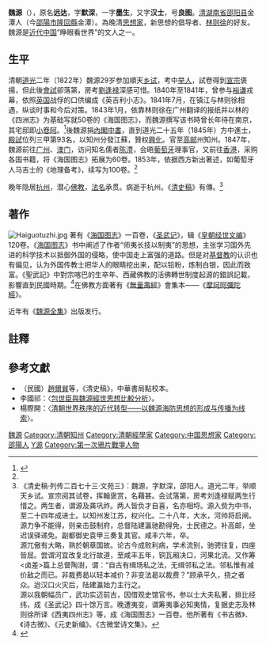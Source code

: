 {{for|明朝政治人物|魏源 (永樂進士)}}
{{明清人物信息框
| 姓名 = 魏源
| 原名 =
| 圖片名稱= Wei Yuan.png
| 圖片大小 = 200px
| 圖片說明 =《清代学者像传》第一集之《魏源像》，清[[葉衍蘭|葉衍蘭]]摹繪
| 最高職務 = 高郵州知州
| 屆數 = 
| 國家 = 大清
| 前任 = 
| 繼任 = 
| 爵位 = 
| 籍貫 = [[湖南省|湖南省]][[邵阳县|邵阳县]]
| 族裔 = 漢族
| 旗籍 = 
| 字號 = 字默深，又字汉士，号良图
| 諡號 = 
| 出生日期 = 乾隆五十九年三月二十四日（1794年4月23日）
| 出生地點 = [[湖南省|湖南省]][[邵阳县|邵阳县]]
| 逝世日期 = {{Death date and age|1857|03|26|1794|04|23}}
| 逝世地點 = [[浙江省|浙江省]][[錢塘縣|錢塘縣]]
| 墓葬 = 
| 配偶 =
| 親屬 = 
| 出身 = 
* 道光二十五年乙巳恩科同進士出身
| 經歷 = 
| 著作 =
*《海國圖志》
*《古微堂诗文集》等
}}

'''魏源'''（{{bd|1794年|4月23日|1857年|3月26日|catIdx=W}}），原名'''远达'''，字'''默深'''，一字'''墨生'''，又字'''汉士'''，号'''良图'''。[[清|清]][[湖南省|湖南省]][[邵阳县|邵阳县]]金潭人（今[[邵陽市|邵陽市]][[隆回縣|隆回縣]]金潭）。為晚清[[思想家|思想家]]，新思想的倡导者、[[林则徐|林则徐]]的好友。魏源是[[近代中国|近代中国]]“睁眼看世界”的文人之一。

==生平==
清朝[[道光|道光]]二年（1822年）魏源29岁参加順天[[乡试|乡试]]，考中[[举人|举人]]，試卷得到[[道光帝|宣宗]]褒揚，但此後[[會試|會試]]卻落第，房考[[劉逢禄|劉逢禄]]深感可惜。1840年至1841年，曾参与[[裕谦|裕谦]]戎幕，依照[[英国|英国]]战俘的口供编成《英吉利小志》。1841年7月，在镇江与林则徐相遇，纵谈时事和今后对策。1843年1月，依靠林则徐在广州翻译的报纸并以林的《四洲志》为基础写就50卷的《海国图志》，而魏源撰写该书時曾长年待在南京，其宅邸即[[小卷阿|小卷阿]]。<ref name="jdzgs">{{cite book |author1=郭廷以 |editor=李洪超 |title=近代中国史 |date=2018年1月 |publisher=中华书局 |location=北京 |isbn=9787101127812|page=41-65}}</ref>後魏源捐[[內閣中書|內閣中書]]，直到道光二十五年（1845年）方中進士，[[殿試|殿試]]位列三甲第93名，以知州分發江蘇，贊权[[兴化县_(江苏)|興化]]。官至[[高邮|高邮]]州知州。1847年，魏源前往[[广州|广州]]、[[澳门|澳门]]，访问知名儒者[[陈澧|陈澧]]，会晤[[葡萄牙|葡萄牙]]理事官，又前往[[香港|香港]]，采购各国书籍，将《海国图志》拓展为60卷。1853年，依据西方新出著述，如葡萄牙人马吉士的《地理备考》，续写为100卷。<ref name="jdzgs"/>

晚年隐居[[杭州|杭州]]，潜心[[佛教|佛教]]，[[法名|法名]]承贯。病逝于杭州。《[[清史稿|清史稿]]》有傳。<ref>《清史稿·列传二百七十三·文苑三》：魏源，字默深，邵阳人。道光二年，举顺天乡试。宣宗阅其试卷，挥翰褒赏，名藉甚。会试落第，房考刘逢禄赋两生行惜之。两生者，谓源及龚巩祚。两人皆负才自喜，名亦相埒。源入赀为中书，至二十四年成进士。以知州发江苏，权兴化。二十八年，大水，河帅将启闸。源力争不能得，则亲击鼓制府，总督陆建瀛驰勘得免，士民德之。补高邮，坐迟误驿递免。副都御史袁甲三奏复其官。咸丰六年，卒。<br>源兀傲有大略，熟於朝章国故。论古今成败利病，学术流别，驰骋往复，四座皆屈。尝谓河宜改复北行故道，至咸丰五年，铜瓦厢决口，河果北流。又作筹<卤差>篇上总督陶澍，谓：“自古有缉场私之法，无缉邻私之法。邻私惟有减价敌之而已。非裁费曷以轻本减价？非变法曷以裁费？”顾承平久，挠之者众。迨汉口火灾后，陆建瀛始力主行之。<br>源以我朝幅员广，武功实迈前古，因借观史馆官书，参以士大夫私著，排比经纬，成《圣武记》四十馀万言。晚遭夷变，谓筹夷事必知夷情，复据史志及林则徐所译《西夷四州志》等，成《海国图志》一百卷。他所著有《书古微》、《诗古微》、《元史新编》、《古微堂诗文集》。</ref>

==著作==
[[File:Haiguotuzhi.jpg|thumb]]
著有《[[海国图志|海国图志]]》一百卷，《[[圣武记|圣武记]]》，辑《[[皇朝经世文编|皇朝经世文编]]》120卷。《[[海国图志|海国图志]]》书中阐述了作者“师夷长技以制夷”的思想，主张学习国外先进的科学技术以抵御外国的侵略，使中国走上富强的道路。但是对[[基督教|基督教]]的认识也有偏见，认为外国传教士把华人的眼睛挖出来，配以铅粉，炼制白银，因此而致富。《聖武記》中對宗喀巴的生卒年、西藏佛教的活佛轉世制度起源的錯誤記載，影響直到民國時期。<ref name="簡金生">{{cite thesis
| title = 近代漢人的西藏觀:1912-1949
| url = http://rportal.lib.ntnu.edu.tw/bitstream/20.500.12235/95207/1/n008932200201.pdf
| author = 簡金生
| date = 2014年1月
| degree = 博士
| publisher = 國立臺灣師範大學歷史學系
| pages = 126-127
| quote = 
| access-date = 2020-11-08
| archive-date = 2020-11-08
| archive-url = https://web.archive.org/web/20201108201311/http://rportal.lib.ntnu.edu.tw/bitstream/20.500.12235/95207/1/n008932200201.pdf
| dead-url = no
}}</ref>在佛教方面著有《[[無量壽經|無量壽經]]》會集本——《[[無量壽經#漢譯版本|摩訶阿彌陀經]]》。

近年有《[[魏源全集|魏源全集]]》出版发行。

==註釋==
{{reflist}}

==參考文獻==
*（民國）[[趙爾巽|趙爾巽]]等，《清史稿》，中華書局點校本。
*李國祁：〈[http://www.his.ntnu.edu.tw/files/publish/190_1ff175a0.pdf 包世臣與魏源經世思想比較分析]〉。
*楊際開：〈[http://www.nssd.org/articles/article_read.aspx?id=669281124 清朝世界秩序的近代转型——以魏源海防思想的形成与传播为线索]〉。

{{道光二十五年乙巳恩科殿試金榜}}

{{Authority control}}
{{DEFAULTSORT:Wei魏}}
[[Category:魏源|]]
[[Category:清朝知州|Category:清朝知州]]
[[Category:清朝經學家|Category:清朝經學家]]
[[Category:中国思想家|Category:中国思想家]]
[[Category:邵陽人|Category:邵陽人]]
[[Category:魏姓|Y源]]
[[Category:第一次鴉片戰爭人物|Category:第一次鴉片戰爭人物]]